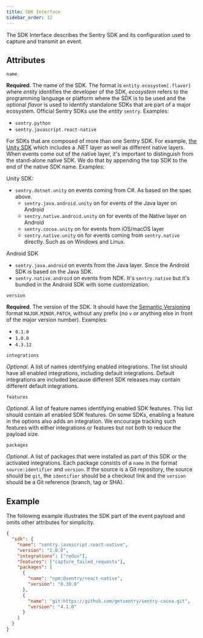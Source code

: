 ```yaml
---
title: SDK Interface
sidebar_order: 12
---
```


The SDK Interface describes the Sentry SDK and its configuration used to capture
and transmit an event.

## Attributes

`name`

**Required**. The name of the SDK. The format is `entity.ecosystem[.flavor]`
where _entity_ identifies the developer of the SDK, _ecosystem_ refers to the
programming language or platform where the SDK is to be used and the optional
_flavor_ is used to identify standalone SDKs that are part of a major
ecosystem. Official Sentry SDKs use the _entity_ `sentry`. Examples:

- `sentry.python`
- `sentry.javascript.react-native`

For SDKs that are composed of more than one Sentry SDK. For example, [the Unity SDK](https://github.com/getsentry/sentry-unity/issues/616)
which includes a .NET layer as well as different native layers. When events come out
of the native layer, it's important to distinguish from the stand-alone native SDK.
We do that by appending the top SDK to the end of the native SDK name. Examples:

Unity SDK:

- `sentry.dotnet.unity` on events coming from C#. As based on the spec above.
  - `sentry.java.android.unity` on for events of the Java layer on Android
  - `sentry.native.android.unity` on for events of the Native layer on Android
  - `sentry.cocoa.unity` on for events from iOS/macOS layer
  - `sentry.native.unity` on for events coming from `sentry.native` directly. Such as on Windows and Linux.

Android SDK

- `sentry.java.android` on events from the Java layer. Since the Android SDK is based on the Java SDK.
- `sentry.native.android` on events from NDK. It's `sentry.native` but it's bundled in the Android SDK with some customization.

`version`

**Required**. The version of the SDK. It should have the [Semantic
Versioning](https://semver.org) format `MAJOR.MINOR.PATCH`, without any prefix
(no `v` or anything else in front of the major version number). Examples:

- `0.1.0`
- `1.0.0`
- `4.3.12`

`integrations`

_Optional_. A list of names identifying enabled integrations. The list should
have all enabled integrations, including default integrations. Default
integrations are included because different SDK releases may contain different
default integrations.

`features`

_Optional_. A list of feature names identifying enabled SDK features. This list
should contain all enabled SDK features. On some SDKs, enabling a feature in the
options also adds an integration. We encourage tracking such features with either
integrations or features but not both to reduce the payload size.

`packages`

_Optional_. A list of packages that were installed as part of this SDK or the
activated integrations. Each package consists of a `name` in the format
`source:identifier` and `version`. If the source is a Git repository, the source should be `git`, the
`identifier` should be a checkout link and the `version` should be a Git
reference (branch, tag or SHA).

## Example

The following example illustrates the SDK part of the <Link to="/sdk/event-payloads/">event payload</Link> and omits other
attributes for simplicity.

```json
{
  "sdk": {
    "name": "sentry.javascript.react-native",
    "version": "1.0.0",
    "integrations": ["redux"],
    "features": ["capture_failed_requests"],
    "packages": [
      {
        "name": "npm:@sentry/react-native",
        "version": "0.39.0"
      },
      {
        "name": "git:https://github.com/getsentry/sentry-cocoa.git",
        "version": "4.1.0"
      }
    ]
  }
}
```

